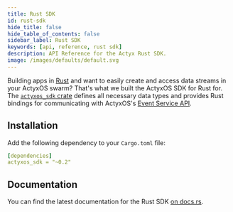 ```yaml
---
title: Rust SDK
id: rust-sdk
hide_title: false
hide_table_of_contents: false
sidebar_label: Rust SDK
keywords: [api, reference, rust sdk]
description: API Reference for the Actyx Rust SDK.
image: /images/defaults/default.svg
---
```


Building apps in [Rust](https://www.rust-lang.org/) and want to easily create and access data streams in your ActyxOS swarm? That's what we built the ActyxOS SDK for Rust for. The [`actyxos_sdk` crate](https://crates.io/crates/actyxos_sdk) defines all necessary data types and provides Rust bindings for communicating with ActyxOS's [Event Service API](/docs/reference/event-service.mdx).

## Installation

Add the following dependency to your `Cargo.toml` file:

```yml
[dependencies]
actyxos_sdk = "~0.2"
```

## Documentation

You can find the latest documentation for the Rust SDK [on docs.rs](https://docs.rs/actyxos_sdk).
